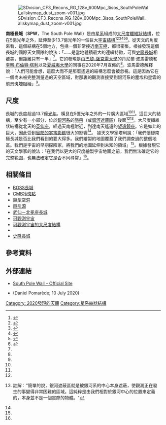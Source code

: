 {{short description|大質量宇宙結構}}

[[File:SDvision_CF3_Recons_RG_128v_600Mpc_3isos_SouthPoleWall_allskymap_dust_zoom-v001.jpg|thumb]]

'''南極長城'''（'''SPW'''，The South Pole Wall）是由[[星系|星系]]組成的[[大尺度纖維狀結構|大尺度纖維狀結構]]，位在5億光年之外，延伸至少13.7億光年的一個巨大[[可觀測宇宙#大尺度結構|宇宙結構]]<ref name="APJ-20200710">{{cite journal |author=Pomarède, Daniel |display-authors=et al. |title=Cosmicflows-3: The South Pole Wall |url=https://iopscience.iop.org/article/10.3847/1538-4357/ab9952 |date=10 July 2020 |journal=[[The_Astrophysical_Journal|The Astrophysical Journal]] |volume=897 |number=2 |doi=10.3847/1538-4357/ab9952 |accessdate=10 July 2020 |arxiv=2007.04414 |archive-date=2020-08-09 |archive-url=https://web.archive.org/web/20200809143115/https://iopscience.iop.org/article/10.3847/1538-4357/ab9952 |dead-url=no }}</ref><ref name="HARV-202001">{{cite news |author=Pomerede, D. |display-authors=et al. |title=The South Pole Wall |url=https://ui.adsabs.harvard.edu/abs/2020AAS...23545301P/abstract |date=January 2020 |work=[[Harvard_University|Harvard University]] |accessdate=10 July 2020 |archive-date=2020-09-18 |archive-url=https://web.archive.org/web/20200918135607/https://ui.adsabs.harvard.edu/abs/2020AAS...23545301P/abstract |dead-url=no }}</ref><ref name="HW-20200710">{{cite news |author=Staff |title=Astronomers map massive structure beyond Laniakea Supercluster |url=https://www.hawaii.edu/news/2020/07/10/laniakea-supercluster-mapping/ |date=10 July 2020 |work=[[University_of_Hawaii|University of Hawaii]] |accessdate=10 July 2020 |archive-date=2020-11-25 |archive-url=https://web.archive.org/web/20201125184600/https://www.hawaii.edu/news/2020/07/10/laniakea-supercluster-mapping/ |dead-url=no }}</ref><ref name="NYT-20200710">{{cite news |last=Overbye |first=Dennis |author-link=Dennis Overbye |title=Beyond the Milky Way, a Galactic Wall - Astronomers have discovered a vast assemblage of galaxies hidden behind our own, in the "zone of avoidance." |url=https://www.nytimes.com/2020/07/10/science/astronomy-galaxies-attractor-universe.html |date=10 July 2020 |work=[[The_New_York_Times|The New York Times]] |accessdate=10 July 2020 |archive-date=2021-02-14 |archive-url=https://web.archive.org/web/20210214221534/http://www.nytimes.com/2020/07/10/science/astronomy-galaxies-attractor-universe.html |dead-url=no }}</ref><ref name="LS-20200709">{{cite news |last=Mann |first=Adam |title=Astronomers discover South Pole Wall, a gigantic structure stretching 1.4 billion light-years across |url=https://www.livescience.com/south-pole-wall-discovered-in-space.html |date=10 July 2020 |work=[[Live_Science|Live Science]] |accessdate=10 July 2020 |archive-date=2021-01-13 |archive-url=https://web.archive.org/web/20210113173432/https://www.livescience.com/south-pole-wall-discovered-in-space.html |dead-url=no }}</ref><ref name="SA-20200714">{{cite news |last=Starr |first=Michelle |title=A Giant 'Wall' of Galaxies Has Been Found Stretching Across The Universe |url=https://www.sciencealert.com/a-giant-wall-of-galaxies-has-been-found-stretching-across-the-universe |date=14 July 2020 |work=ScienceAlert.com |accessdate=19 July 2020 |archive-date=2021-02-05 |archive-url=https://web.archive.org/web/20210205141100/https://www.sciencealert.com/a-giant-wall-of-galaxies-has-been-found-stretching-across-the-universe |dead-url=no }}</ref>。從天文的角度來看，這個結構在5個地方，包括一個非常接近[[天極|南天極]]，都很密集。根據發現這個長城的國際天文團隊的說法：「……是當地體積最大的連續特徵，可與[[史隆長城|史隆長城]]相媲美，但距離只有一半」<ref name="APJ-20200710" />。它的發現是由[[巴黎-薩克雷大學|巴黎-薩克雷大學]]的丹尼爾·波馬雷德和[[R·布倫特·塔利|李察·布倫特·塔利]]以及[[夏威夷大學|夏威夷大學]]的同事在2020年7月宣佈的<ref name="APJ-20200710" />。波馬雷德解釋說：「人們可能會想，這麼大而不是那麼遙遠的結構怎麼會被忽視。這是因為它在一個尚未被完整測量過的天空區域，對那裏的觀測直接受到銀河系的塵埃和星雲的前景斑塊阻礙」<ref name="HW-20200710" />。

== 尺度 ==
長城的長度超過13.7億[[光年|光年]]，橫艮在5億光年之外的一片廣大區域<ref name="NYT-20200710" /><ref name="LS-20200709" />。這巨大的結構，至少有一小部分，位於[[銀河系|銀河系]]的[[隱帶|隱帶]]（或[[隱帶|銀河遮蔽區]]）後面<ref name="SA-20200714" /><ref name="QU-20200711">{{cite news |last=O'Reilly |first=Aaron |title=Is the zone of galactic obscuration, that is beyond the cosmic south pole wall, the edge of our sub-reality? Or is the boundary where decoherence stops being a thing? |url=https://www.quora.com/Is-the-zone-of-galactic-obscuration-that-is-beyond-the-cosmic-south-pole-wall-the-edge-of-our-sub-reality-Or-is-the-boundary-where-decoherence-stops-being-a-thing |date=11 July 2020 |work=[[Quora|Quora]] |accessdate=19 July 2020 }} 註解："簡單的說，銀河遮蔽區就是被銀河系的中心本身遮蔽，使觀測正在發生的事變得非常困難的區域。這純粹是由我們相對於銀河中心的位置來定義的，本身並不是一個實際的物體。"</ref>。大尺度纖維狀結構從北天的[[英仙座|英仙座]]，經過天南極附近，到達南天遙遠的[[望遠鏡座|望遠鏡座]]。它是如此的巨大，因此受到[[宇宙膨脹|局部的宇宙膨脹]]很大的影響<ref name="NYT-20200710" />。 據天文學家塔利說：「我們懷疑南極長城是否比我們看到的要大得多。我們繪製的地圖覆蓋了我們調查過的整個地區。我們是宇宙的早期探險家，將我們的地圖延伸到未知的領域」<ref name="HW-20200710" />。根據發現它的天文學家的說法：「在我們以更大的尺度繪製宇宙地圖之前，我們無法確定它的完整範圍，也無法確定它是否不同尋常」<ref name="LS-20200709" />。

== 相關條目 ==
{{Portal|天文學|物理學|科學}} 
* [[BOSS長城|BOSS長城]]
* [[WMAP冷斑點|CMB冷斑點]]
* [[巨型空洞|巨型空洞]]
* [[巨引源|巨引源]]
* [[武仙－北冕座長城|武仙－北冕座長城]]
* [[可觀測宇宙|可觀測宇宙]]
* [[可觀測宇宙#大尺度結構|可觀測宇宙的大尺度結構]]
* {{link-en|宇宙大尺度結構列表|List of largest cosmic structures}}
* [[史隆長城|史隆長城]]

== 參考資料 ==
{{reflist}}

== 外部連結 ==
* [http://irfu.cea.fr/southpolewall South Pole Wall – Official Site] {{Wayback|url=http://irfu.cea.fr/southpolewall |date=20201120140131 }}
* {{youtube|2GWIzAoFGMs|South Pole Wall – video (6:50)}} (Daniel Pomarède; 10 July 2020)

[[Category:_2020發現的天體|Category: 2020發現的天體]]
[[Category:星系絲狀結構|Category:星系絲狀結構]]